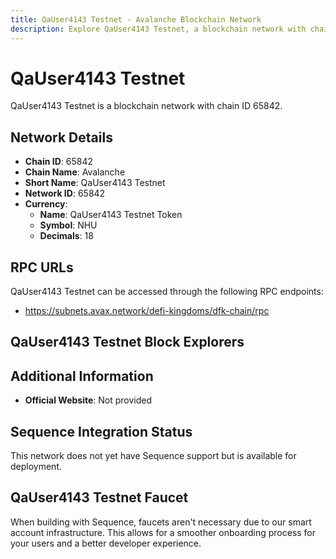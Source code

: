 ```yaml
--- 
title: QaUser4143 Testnet - Avalanche Blockchain Network
description: Explore QaUser4143 Testnet, a blockchain network with chain ID 65842. Learn about its native currency, QaUser4143 Testnet Token, and how to interact with the network.
---
```


# QaUser4143 Testnet

QaUser4143 Testnet is a blockchain network with chain ID 65842.

## Network Details

- **Chain ID**: 65842
- **Chain Name**: Avalanche
- **Short Name**: QaUser4143 Testnet
- **Network ID**: 65842
- **Currency**: 
  - **Name**: QaUser4143 Testnet Token
  - **Symbol**: NHU
  - **Decimals**: 18

## RPC URLs

QaUser4143 Testnet can be accessed through the following RPC endpoints:

- https://subnets.avax.network/defi-kingdoms/dfk-chain/rpc

## QaUser4143 Testnet Block Explorers



## Additional Information

- **Official Website**: Not provided

## Sequence Integration Status

This network does not yet have Sequence support but is available for deployment.

## QaUser4143 Testnet Faucet

When building with Sequence, faucets aren't necessary due to our smart account infrastructure. This allows for a smoother onboarding process for your users and a better developer experience.
